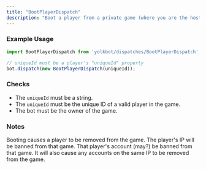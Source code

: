 ```yaml
---
title: "BootPlayerDispatch"
description: "Boot a player from a private game (where you are the host)"
---
```


### Example Usage

```js
import BootPlayerDispatch from 'yolkbot/dispatches/BootPlayerDispatch';

// uniqueId must be a player's "uniqueId" property
bot.dispatch(new BootPlayerDispatch(uniqueId));
```

### Checks
- The `uniqueId` must be a string.
- The `uniqueId` must be the unique ID of a valid player in the game.
- The bot must be the owner of the game.

### Notes
Booting causes a player to be removed from the game. The player's IP will be banned from that game. That player's account (may?) be banned from that game. It will also cause any accounts on the same IP to be removed from the game.